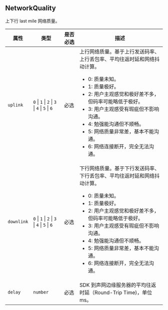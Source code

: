 ## NetworkQuality

上下行 last mile 网络质量。

| 属性       | 类型                                                                                                                  | 是否必选 | 描述                                                                                                                                                                                                                                                                                                                                                    |
| ---------- | --------------------------------------------------------------------------------------------------------------------- | -------- | ------------------------------------------------------------------------------------------------------------------------------------------------------------------------------------------------------------------------------------------------------------------------------------------------------------------------------------------------------- |
| `uplink`   | `0` &VerticalLine; `1` &VerticalLine; `2` &VerticalLine; `3` &VerticalLine; `4` &VerticalLine; `5` &VerticalLine; `6` | 必选     | 上行网络质量。基于上行发送码率、上行丢包率、平均往返时延和网络抖动计算。<ul><li>0: 质量未知。</li><li>1: 质量极好。</li><li>2: 用户主观感觉和极好差不多，但码率可能略低于极好。</li><li>3: 用户主观感受有瑕疵但不影响沟通。</li><li>4: 勉强能沟通但不顺畅。</li><li>5: 网络质量非常差，基本不能沟通。</li><li>6: 网络连接断开，完全无法沟通。</li></ul> |
| `downlink` | `0` &VerticalLine; `1` &VerticalLine; `2` &VerticalLine; `3` &VerticalLine; `4` &VerticalLine; `5` &VerticalLine; `6` | 必选     | 下行网络质量。基于下行发送码率、下行丢包率、平均往返时延和网络抖动计算。<ul><li>0: 质量未知。</li><li>1: 质量极好。</li><li>2: 用户主观感觉和极好差不多，但码率可能略低于极好。</li><li>3: 用户主观感受有瑕疵但不影响沟通。</li><li>4: 勉强能沟通但不顺畅。</li><li>5: 网络质量非常差，基本不能沟通。</li><li>6: 网络连接断开，完全无法沟通。</li></ul> |
| `delay`    | `number`                                                                                                              | 必选     | SDK 到声网边缘服务器的平均往返时延（Round-Trip Time)，单位 ms。                                                                                                                                                                                                                                                                                         |
